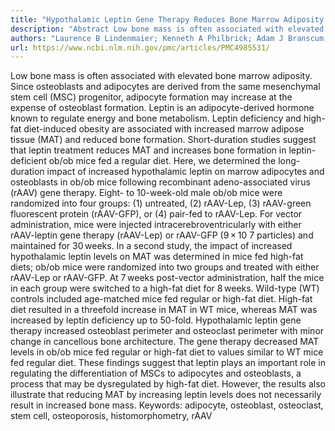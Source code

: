 ```yaml
---
title: "Hypothalamic Leptin Gene Therapy Reduces Bone Marrow Adiposity inob/obMice Fed Regular and High-Fat Diets"
description: "Abstract Low bone mass is often associated with elevated bone marrow adiposity. Since osteoblasts and adipocytes are derived from the same mesenchymal stem cell (MSC) progenitor, adipocyte formation m..."
authors: "Laurence B Lindenmaier; Kenneth A Philbrick; Adam J Branscum; Satya P Kalra; Russell T Turner; Urszula T Iwaniec"
url: https://www.ncbi.nlm.nih.gov/pmc/articles/PMC4985531/
---
```


Low bone mass is often associated with elevated bone marrow adiposity. Since osteoblasts and adipocytes are derived from the same mesenchymal stem cell (MSC) progenitor, adipocyte formation may increase at the expense of osteoblast formation. Leptin is an adipocyte-derived hormone known to regulate energy and bone metabolism. Leptin deficiency and high-fat diet-induced obesity are associated with increased marrow adipose tissue (MAT) and reduced bone formation. Short-duration studies suggest that leptin treatment reduces MAT and increases bone formation in leptin-deficient ob/ob mice fed a regular diet. Here, we determined the long-duration impact of increased hypothalamic leptin on marrow adipocytes and osteoblasts in ob/ob mice following recombinant adeno-associated virus (rAAV) gene therapy. Eight- to 10-week-old male ob/ob mice were randomized into four groups: (1) untreated, (2) rAAV-Lep, (3) rAAV-green fluorescent protein (rAAV-GFP), or (4) pair-fed to rAAV-Lep. For vector administration, mice were injected intracerebroventricularly with either rAAV-leptin gene therapy (rAAV-Lep) or rAAV-GFP (9 × 10 7 particles) and maintained for 30 weeks. In a second study, the impact of increased hypothalamic leptin levels on MAT was determined in mice fed high-fat diets; ob/ob mice were randomized into two groups and treated with either rAAV-Lep or rAAV-GFP. At 7 weeks post-vector administration, half the mice in each group were switched to a high-fat diet for 8 weeks. Wild-type (WT) controls included age-matched mice fed regular or high-fat diet. High-fat diet resulted in a threefold increase in MAT in WT mice, whereas MAT was increased by leptin deficiency up to 50-fold. Hypothalamic leptin gene therapy increased osteoblast perimeter and osteoclast perimeter with minor change in cancellous bone architecture. The gene therapy decreased MAT levels in ob/ob mice fed regular or high-fat diet to values similar to WT mice fed regular diet. These findings suggest that leptin plays an important role in regulating the differentiation of MSCs to adipocytes and osteoblasts, a process that may be dysregulated by high-fat diet. However, the results also illustrate that reducing MAT by increasing leptin levels does not necessarily result in increased bone mass. Keywords: adipocyte, osteoblast, osteoclast, stem cell, osteoporosis, histomorphometry, rAAV
